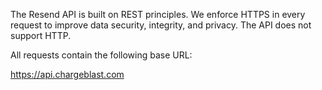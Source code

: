 The Resend API is built on REST principles. We enforce HTTPS in every request to improve data security, integrity, and privacy. The API does not support HTTP.

All requests contain the following base URL:

https://api.chargeblast.com
